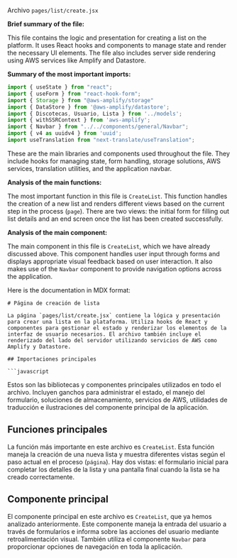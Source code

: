 

Archivo `pages/list/create.jsx`

**Brief summary of the file:**

This file contains the logic and presentation for creating a list on the platform. It uses React hooks and components to manage state and render the necessary UI elements. The file also includes server side rendering using AWS services like Amplify and Datastore.

**Summary of the most important imports:**

```javascript
import { useState } from "react";
import { useForm } from "react-hook-form";
import { Storage } from "@aws-amplify/storage"
import { DataStore } from '@aws-amplify/datastore';
import { Discotecas, Usuario, Lista } from '../models';
import { withSSRContext } from 'aws-amplify';
import { Navbar } from "../../components/general/Navbar";
import { v4 as uuidv4 } from 'uuid';
import useTranslation from "next-translate/useTranslation";
```
These are the main libraries and components used throughout the file. They include hooks for managing state, form handling, storage solutions, AWS services, translation utilities, and the application navbar.

**Analysis of the main functions:**

The most important function in this file is `CreateList`. This function handles the creation of a new list and renders different views based on the current step in the process (`page`). There are two views: the initial form for filling out list details and an end screen once the list has been created successfully.

**Analysis of the main component:**

The main component in this file is `CreateList`, which we have already discussed above. This component handles user input through forms and displays appropriate visual feedback based on user interaction. It also makes use of the `Navbar` component to provide navigation options across the application.

Here is the documentation in MDX format:

```mdx
# Página de creación de lista

La página `pages/list/create.jsx` contiene la lógica y presentación para crear una lista en la plataforma. Utiliza hooks de React y componentes para gestionar el estado y renderizar los elementos de la interfaz de usuario necesarios. El archivo también incluye el renderizado del lado del servidor utilizando servicios de AWS como Amplify y Datastore.

## Importaciones principales

```javascript
```

Estos son las bibliotecas y componentes principales utilizados en todo el archivo. Incluyen ganchos para administrar el estado, el manejo del formulario, soluciones de almacenamiento, servicios de AWS, utilidades de traducción e ilustraciones del componente principal de la aplicación.

## Funciones principales

La función más importante en este archivo es `CreateList`. Esta función maneja la creación de una nueva lista y muestra diferentes vistas según el paso actual en el proceso (`página`). Hay dos vistas: el formulario inicial para completar los detalles de la lista y una pantalla final cuando la lista se ha creado correctamente.

## Componente principal

El componente principal en este archivo es `CreateList`, que ya hemos analizado anteriormente. Este componente maneja la entrada del usuario a través de formularios e informa sobre las acciones del usuario mediante retroalimentación visual. También utiliza el componente `Navbar` para proporcionar opciones de navegación en toda la aplicación.
```